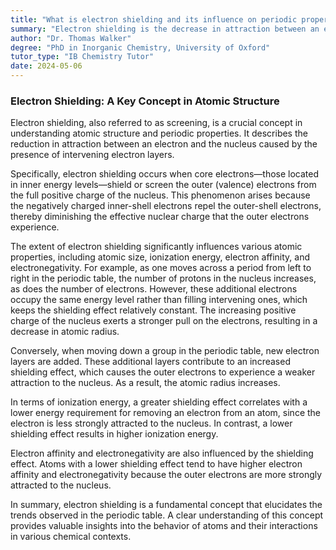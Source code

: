 ```yaml
---
title: "What is electron shielding and its influence on periodic properties?"
summary: "Electron shielding is the decrease in attraction between an electron and the nucleus due to intervening electron layers."
author: "Dr. Thomas Walker"
degree: "PhD in Inorganic Chemistry, University of Oxford"
tutor_type: "IB Chemistry Tutor"
date: 2024-05-06
---
```


### Electron Shielding: A Key Concept in Atomic Structure

Electron shielding, also referred to as screening, is a crucial concept in understanding atomic structure and periodic properties. It describes the reduction in attraction between an electron and the nucleus caused by the presence of intervening electron layers.

Specifically, electron shielding occurs when core electrons—those located in inner energy levels—shield or screen the outer (valence) electrons from the full positive charge of the nucleus. This phenomenon arises because the negatively charged inner-shell electrons repel the outer-shell electrons, thereby diminishing the effective nuclear charge that the outer electrons experience.

The extent of electron shielding significantly influences various atomic properties, including atomic size, ionization energy, electron affinity, and electronegativity. For example, as one moves across a period from left to right in the periodic table, the number of protons in the nucleus increases, as does the number of electrons. However, these additional electrons occupy the same energy level rather than filling intervening ones, which keeps the shielding effect relatively constant. The increasing positive charge of the nucleus exerts a stronger pull on the electrons, resulting in a decrease in atomic radius.

Conversely, when moving down a group in the periodic table, new electron layers are added. These additional layers contribute to an increased shielding effect, which causes the outer electrons to experience a weaker attraction to the nucleus. As a result, the atomic radius increases.

In terms of ionization energy, a greater shielding effect correlates with a lower energy requirement for removing an electron from an atom, since the electron is less strongly attracted to the nucleus. In contrast, a lower shielding effect results in higher ionization energy.

Electron affinity and electronegativity are also influenced by the shielding effect. Atoms with a lower shielding effect tend to have higher electron affinity and electronegativity because the outer electrons are more strongly attracted to the nucleus.

In summary, electron shielding is a fundamental concept that elucidates the trends observed in the periodic table. A clear understanding of this concept provides valuable insights into the behavior of atoms and their interactions in various chemical contexts.
    